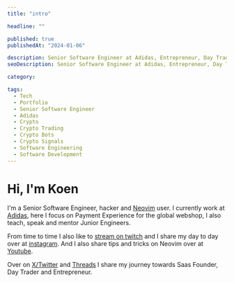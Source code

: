 ```yaml
---
title: "intro"

headline: ""

published: true
publishedAt: "2024-01-06"

description: Senior Software Engineer at Adidas, Entrepreneur, Day Trader, Create of Crypto Trading Bots and Signals
seoDescription: Senior Software Engineer at Adidas, Entrepreneur, Day Trader, Create of Crypto Trading Bots and Signals

category:

tags:
  - Tech
  - Portfolio
  - Senior Software Engineer
  - Adidas
  - Crypto
  - Crypto Trading
  - Crypto Bots
  - Crypto Signals
  - Software Engineering
  - Software Development
---
```


# Hi, I'm Koen

I'm a Senior Software Engineer, hacker and [Neovim](https://github.com/neovim/neovim) user. I currently work at [Adidas](https://www.adidas-group.com/en/),
here I focus on Payment Experience for the global webshop, I also teach, speak and mentor Junior Engineers.

From time to time I also like to [stream on twitch](https://www.twitch.tv/conradtheprogrammer) and I share my day to day over at [instagram](https://www.instagram.com/conradtheprogrammer).
And I also share tips and tricks on Neovim over at [Youtube](https://www.youtube.com/@conradtheprogrammer).

Over on [X/Twitter](https://twitter.com/koenverburg) and [Threads](https://www.threads.net/@koenverburg_) I share my journey towards Saas Founder, Day Trader and Entrepreneur.

